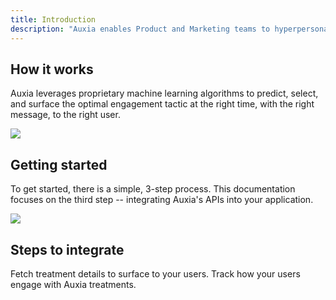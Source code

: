```yaml
---
title: Introduction
description: "Auxia enables Product and Marketing teams to hyperpersonalize their customer experience at scale."
---
```

## How it works

Auxia leverages proprietary machine learning algorithms to predict, select, and surface the optimal engagement tactic at the right time, with the right message, to the right user.

<img src="/images/How_It_Works_New.png" />

## Getting started

To get started, there is a simple, 3-step process. This documentation focuses on the third step -- integrating Auxia's APIs into your application.

<img src="/images/Getting_Started_New.png" />

## Steps to integrate

<CardGroup cols={1}>
  <Card title="Get Treatments" icon="mobile-notch" iconType="duotone" href="https://auxiainc.mintlify.app/api-reference/get-treatments">
    Fetch treatment details to surface to your users.
  </Card>
  <Card title="Log Treatment Interactions" icon="chart-mixed" iconType="duotone" href="https://auxiainc.mintlify.app/api-reference/log-treatment-interactions">
    Track how your users engage with Auxia treatments.
  </Card>
</CardGroup>

